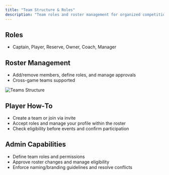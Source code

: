 ```yaml
---
title: "Team Structure & Roles"
description: "Team roles and roster management for organized competition."
---
```


## Roles

- Captain, Player, Reserve, Owner, Coach, Manager

## Roster Management

- Add/remove members, define roles, and manage approvals
- Cross-game teams supported

<img src="/images/screenshots/teams-structure.png" alt="Teams Structure" />

## Player How‑To

- Create a team or join via invite
- Accept roles and manage your profile within the roster
- Check eligibility before events and confirm participation

## Admin Capabilities

- Define team roles and permissions
- Approve roster changes and manage eligibility
- Enforce naming/branding guidelines and resolve conflicts